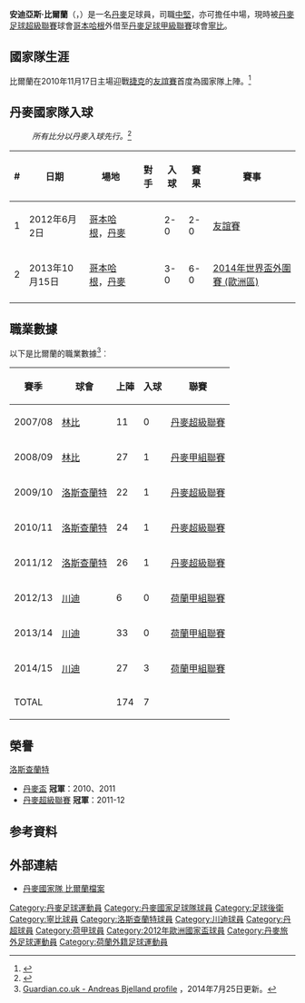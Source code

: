 {{noteTA
|G1=uefa
|T= zh-hk:安迪亞斯·比爾蘭;
|1=zh-hk:比爾蘭;
|2=zh-hans:莫腾·奥尔森;zh-hk:摩頓·奧臣;zh-tw:莫騰·奧爾森;
}}
{{Infobox Football biography 2
| playername          = 安迪亞斯·比爾蘭 <br>''Andreas Bjelland''
| image               = Zen-Kop18 (8).jpg
| dateofbirth         = {{birth date and age|1988|7|11}}
| cityofbirth         = [[弗雷登斯堡|弗雷登斯堡]]
| countryofbirth      = {{DEN}}
| height              = {{height|m=1.88}}
| position            = [[後衛_(足球)|中堅]]
| currentclub         = [[寧比足球會|寧比]] ([[哥本哈根足球俱乐部|哥本哈根]]外借)
| clubnumber          = 2
| years1              = 2006–2009 |clubs1 = {{flagicon|DEN}}[[寧比足球會|寧比]]    |caps1 = 36         |goals1 = 1
| years2              = 2009–2012 |clubs2 = {{flagicon|DEN}}[[北西蘭足球會|洛斯查蘭特]]  |caps2 = 72         |goals2 = 3
| years3              = 2012–2015   |clubs3 = {{flagicon|NED}}[[特温特足球俱乐部|川迪]]  |caps3 =  65     |goals3 = 3
| years4 = 2015–2018
| clubs4 = {{flagicon|ENG}}[[布伦特福德足球俱乐部|賓福特]]
| caps4 = 62
| goals4 = 1
| years5 = 2018–
| clubs5 = {{flagicon|DEN}}[[哥本哈根足球俱乐部|哥本哈根]]
| caps5 = 54
| goals5 = 1
| years6 = 2021–
| clubs6 = → {{flagicon|DEN}}[[寧比足球會|寧比]] (外借)
| caps6 = 13
| goals6 = 0
| nationalyears1      = 2004     |nationalteam1 = 丹麥U16                         | nationalcaps1 = 1  |nationalgoals1 = 0
| nationalyears2      = 2006     |nationalteam2 = 丹麥U18                          | nationalcaps2 = 1 |nationalgoals2 = 0
| nationalyears3      = 2006     |nationalteam3 = 丹麥U19                         | nationalcaps3 =  3 |nationalgoals3 = 0
| nationalyears4      = 2009–2011   |nationalteam4 = [[丹麥21歲以下國家足球隊|丹麥U21]] | nationalcaps4 = 16 |nationalgoals4 = 0
| nationalyears5      = 2010–     |nationalteam5 = {{fb|DEN}}                       | nationalcaps5 = 29 |nationalgoals5 = 2
| pcupdate            = 2021年12月20日
| ntupdate            = 2018年11月20日
}}
'''安迪亞斯·比爾蘭'''（{{lang-da|Andreas Bjelland}}，{{bd|1988年|7月11日|}}）是一名[[丹麥|丹麥]]足球員，司職[[後衛_(足球)|中堅]]，亦可擔任中場，現時被[[丹麥足球超級聯賽|丹麥足球超級聯賽]]球會[[哥本哈根足球俱乐部|哥本哈根]]外借至[[丹麥足球甲級聯賽|丹麥足球甲級聯賽]]球會[[寧比足球會|寧比]]。

==國家隊生涯==
比爾蘭在2010年11月17日主場迎戰[[捷克國家足球隊|捷克]]的[[友誼賽|友誼賽]]首度為國家隊上陣。<ref>{{Cite web |url=http://www.dbu.dk/landshold/landsholdsdatabasen/LBaseMatchInfo.aspx?matchid=6019 |title=Danmark - Tjekkiet 0 - 0 |access-date=2011-06-24 |archive-date=2020-04-15 |archive-url=https://web.archive.org/web/20200415155034/http://www.dbu.dk/landshold/landsholdsdatabasen/LBaseMatchInfo.aspx?matchid=6019 |dead-url=no }}</ref>

== 丹麥國家隊入球 ==
:''所有比分以丹麥入球先行。''<ref>{{Cite web |url=http://www.dbu.dk/landshold/landsholdsdatabasen/LBasePlayerInfo.aspx?playerid=5328h |title=歐洲足協 安迪亞斯·比爾蘭入球紀錄 |access-date=2012-06-02 |archive-date=2020-04-15 |archive-url=https://web.archive.org/web/20200415155039/http://www.dbu.dk/landshold/landsholdsdatabasen/LBasePlayerInfo.aspx?playerid=5328h |dead-url=no }}</ref>
{| class="wikitable"
! # !! 日期 !! 場地 !! 對手 !! 入球 !! 賽果 !! 賽事
|-
| 1 || 2012年6月2日 || [[哥本哈根|哥本哈根]]，[[丹麥|丹麥]] || {{AUS}} || 2-0 || 2-0 || [[友誼賽|友誼賽]]
|-
| 2 || 2013年10月15日 || [[哥本哈根|哥本哈根]]，[[丹麥|丹麥]] || {{MLT}} || 3-0 || 6-0 || [[2014年世界盃外圍賽_(歐洲區)|2014年世界盃外圍賽 (歐洲區)]]
|-
|}

==職業數據==
以下是比爾蘭的職業數據<ref>[http://guardian.touch-line.com/?Lang=0&CTID=10&CPID=14&pStr=Player&PLID=204098&TEID=5934  Guardian.co.uk - Andreas Bjelland profile{{en}}]{{dead link|date=2017年12月 |bot=InternetArchiveBot |fix-attempted=yes }} ，2014年7月25日更新。</ref>︰
{| class="wikitable"
|-
! 賽季 !! 球會 !! 上陣 !! 入球 !! 聯賽  
|-  
| 2007/08 || {{flagicon|Denmark}} [[寧比足球會|林比]] || {{0}}11 || {{0}}{{0}}0 || [[丹麥超級聯賽|丹麥超級聯賽]]
|-  
| 2008/09 || {{flagicon|Denmark}} [[寧比足球會|林比]] || {{0}}27 || {{0}}{{0}}1 || [[丹麥甲組聯賽|丹麥甲組聯賽]]
|-  
| 2009/10 || {{flagicon|Denmark}} [[北西蘭足球會|洛斯查蘭特]] || {{0}}22 || {{0}}{{0}}1 || [[丹麥超級聯賽|丹麥超級聯賽]]
|-  
| 2010/11 || {{flagicon|Denmark}} [[北西蘭足球會|洛斯查蘭特]] || {{0}}24 || {{0}}{{0}}1 || [[丹麥超級聯賽|丹麥超級聯賽]]
|-  
| 2011/12 || {{flagicon|Denmark}} [[北西蘭足球會|洛斯查蘭特]] || {{0}}26 || {{0}}{{0}}1 || [[丹麥超級聯賽|丹麥超級聯賽]]
|-  
| 2012/13 || {{flagicon|Netherlands}} [[川迪足球會|川迪]] || {{0}}{{0}}6 || {{0}}{{0}}0 || [[荷蘭甲組聯賽|荷蘭甲組聯賽]]
|-  
| 2013/14 || {{flagicon|Netherlands}} [[川迪足球會|川迪]] || {{0}}33 || {{0}}{{0}}0 || [[荷蘭甲組聯賽|荷蘭甲組聯賽]]
|-  
| 2014/15 || {{flagicon|Netherlands}} [[川迪足球會|川迪]] || {{0}}27 || {{0}}{{0}}3 || [[荷蘭甲組聯賽|荷蘭甲組聯賽]]
|-  
! colspan=2 |TOTAL  
! 174  
! 7  
!  
|}

== 榮譽 ==
;[[北西蘭足球會|洛斯查蘭特]]
* [[丹麥盃|丹麥盃]] '''冠軍'''：2010、2011
* [[丹麥超級聯賽|丹麥超級聯賽]] '''冠軍'''：2011-12

== 参考資料 ==
{{reflist}}

== 外部連結 ==
* [http://www.dbu.dk/landshold/landsholdsdatabasen/LBasePlayerInfo.aspx?playerid=5328 丹麥國家隊 比爾蘭檔案] {{Wayback|url=http://www.dbu.dk/landshold/landsholdsdatabasen/LBasePlayerInfo.aspx?playerid=5328 |date=20130623172811 }}

{{2012年歐洲足球錦標賽丹麥參賽名單}}

{{DEFAULTSORT:Bjelland, Andreas}}
[[Category:丹麥足球運動員|Category:丹麥足球運動員]]
[[Category:丹麥國家足球隊球員|Category:丹麥國家足球隊球員]]
[[Category:足球後衛|Category:足球後衛]]
[[Category:寧比球員|Category:寧比球員]]
[[Category:洛斯查蘭特球員|Category:洛斯查蘭特球員]]
[[Category:川迪球員|Category:川迪球員]]
[[Category:丹超球員|Category:丹超球員]]
[[Category:荷甲球員|Category:荷甲球員]]
[[Category:2012年歐洲國家盃球員|Category:2012年歐洲國家盃球員]]
[[Category:丹麥旅外足球運動員|Category:丹麥旅外足球運動員]]
[[Category:荷蘭外籍足球運動員|Category:荷蘭外籍足球運動員]]